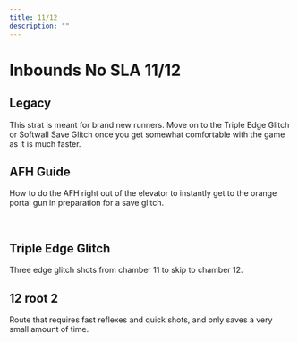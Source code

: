 ```yaml
---
title: 11/12
description: ""
---
```


# Inbounds No SLA 11/12


<Tabs queryString="tab" defaultValue="beginner" className="tabs tabs--block">
<TabItem value="beginner" label="Beginner" attributes={{className: "beginner"}}>

## Legacy

This strat is meant for brand new runners. Move on to the Triple Edge Glitch or Softwall Save Glitch once you get somewhat comfortable 
with the game as it is much faster.

<YouTube url="https://youtu.be/t10J7PSME7w"/>

</TabItem>
<TabItem value="intermediate" label="Intermediate" attributes={{className: "intermediate"}}>

## AFH Guide

How to do the AFH right out of the elevator to instantly get to the orange portal gun in preparation for a save glitch.

<YouTube url="https://youtu.be/3XxnWwlVykA"/>
<br/>

## Triple Edge Glitch

Three edge glitch shots from chamber 11 to skip to chamber 12.

<YouTube url="https://youtu.be/T_ZgIibUafI"/>

</TabItem>
<TabItem value="outdated" label="Outdated" attributes={{className: "outdated"}}>

## 12 root 2

Route that requires fast reflexes and quick shots, and only saves a very small amount of time.

<YouTube url="https://youtu.be/uVmPYZBLStE"/>

</TabItem>
</Tabs>